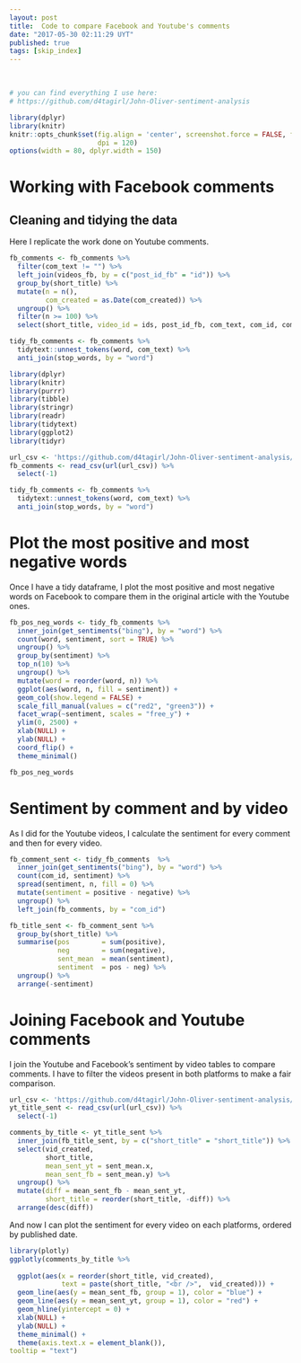 ```yaml
---
layout: post
title:  Code to compare Facebook and Youtube's comments
date: "2017-05-30 02:11:29 UYT"
published: true
tags: [skip_index]
---
```


<!--more-->
<br />
```r
# you can find everything I use here:
# https://github.com/d4tagirl/John-Oliver-sentiment-analysis

library(dplyr)
library(knitr)
knitr::opts_chunk$set(fig.align = 'center', screenshot.force = FALSE, fig.cap = "",
                      dpi = 120)
options(width = 80, dplyr.width = 150)
```

# Working with Facebook comments

## Cleaning and tidying the data

Here I replicate the work done on Youtube comments.

```r
fb_comments <- fb_comments %>% 
  filter(com_text != "") %>%
  left_join(videos_fb, by = c("post_id_fb" = "id")) %>% 
  group_by(short_title) %>% 
  mutate(n = n(),
         com_created = as.Date(com_created)) %>% 
  ungroup() %>% 
  filter(n >= 100) %>% 
  select(short_title, video_id = ids, post_id_fb, com_text, com_id, com_created)

tidy_fb_comments <- fb_comments %>%
  tidytext::unnest_tokens(word, com_text) %>%
  anti_join(stop_words, by = "word") 
```

```r
library(dplyr)
library(knitr)
library(purrr)
library(tibble)
library(stringr)
library(readr)
library(tidytext)
library(ggplot2)
library(tidyr)

url_csv <- 'https://github.com/d4tagirl/John-Oliver-sentiment-analysis/raw/master/blog_post_csv/fb_comments.csv'
fb_comments <- read_csv(url(url_csv)) %>%
  select(-1)

tidy_fb_comments <- fb_comments %>%
  tidytext::unnest_tokens(word, com_text) %>%
  anti_join(stop_words, by = "word") 
```

# Plot the most positive and most negative words

Once I have a tidy dataframe, I plot the most positive and most negative words on Facebook to compare them in the original article with the Youtube ones.

```r
fb_pos_neg_words <- tidy_fb_comments %>%  
  inner_join(get_sentiments("bing"), by = "word") %>%
  count(word, sentiment, sort = TRUE) %>%
  ungroup() %>%
  group_by(sentiment) %>%
  top_n(10) %>%
  ungroup() %>%
  mutate(word = reorder(word, n)) %>%
  ggplot(aes(word, n, fill = sentiment)) +
  geom_col(show.legend = FALSE) +
  scale_fill_manual(values = c("red2", "green3")) +
  facet_wrap(~sentiment, scales = "free_y") +
  ylim(0, 2500) +
  xlab(NULL) +
  ylab(NULL) +
  coord_flip() +
  theme_minimal()
```

```r
fb_pos_neg_words
```

# Sentiment by comment and by video

As I did for the Youtube videos, I calculate the sentiment for every comment and then for every video.

```r
fb_comment_sent <- tidy_fb_comments  %>%
  inner_join(get_sentiments("bing"), by = "word") %>% 
  count(com_id, sentiment) %>%
  spread(sentiment, n, fill = 0) %>%
  mutate(sentiment = positive - negative) %>% 
  ungroup() %>% 
  left_join(fb_comments, by = "com_id")

fb_title_sent <- fb_comment_sent %>% 
  group_by(short_title) %>% 
  summarise(pos        = sum(positive),
            neg        = sum(negative),
            sent_mean  = mean(sentiment),
            sentiment  = pos - neg) %>% 
  ungroup() %>% 
  arrange(-sentiment)
```

# Joining Facebook and Youtube comments

I join the Youtube and Facebook's sentiment by video tables to compare comments. I have to filter the videos present in both platforms to make a fair comparison.

```r
url_csv <- 'https://github.com/d4tagirl/John-Oliver-sentiment-analysis/raw/master/blog_post_csv/yt_title_sent.csv'
yt_title_sent <- read_csv(url(url_csv)) %>%
  select(-1)
```

```r
comments_by_title <- yt_title_sent %>% 
  inner_join(fb_title_sent, by = c("short_title" = "short_title")) %>% 
  select(vid_created, 
         short_title, 
         mean_sent_yt = sent_mean.x,
         mean_sent_fb = sent_mean.y) %>% 
  ungroup() %>% 
  mutate(diff = mean_sent_fb - mean_sent_yt,
         short_title = reorder(short_title, -diff)) %>% 
  arrange(desc(diff))
```

And now I can plot the sentiment for every video on each platforms, ordered by published date.  
  
```r
library(plotly)
ggplotly(comments_by_title %>%
  
  ggplot(aes(x = reorder(short_title, vid_created), 
             text = paste(short_title, "<br />",  vid_created))) +
  geom_line(aes(y = mean_sent_fb, group = 1), color = "blue") +
  geom_line(aes(y = mean_sent_yt, group = 1), color = "red") +
  geom_hline(yintercept = 0) +
  xlab(NULL) +
  ylab(NULL) +
  theme_minimal() +
  theme(axis.text.x = element_blank()),
tooltip = "text")
```

